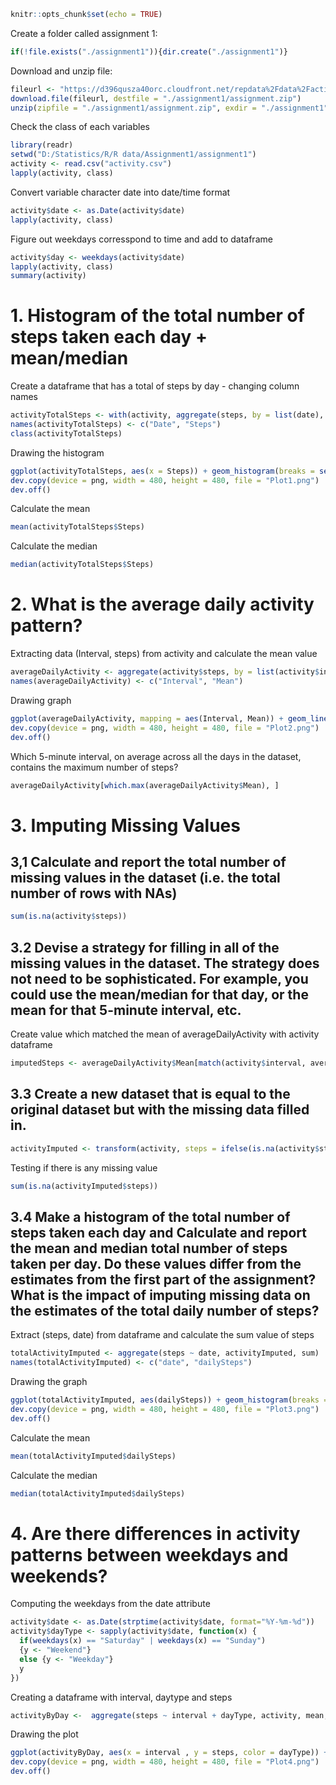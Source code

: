```{r setup, include=FALSE}
knitr::opts_chunk$set(echo = TRUE)
```

Create a folder called assignment 1:
```{r}
if(!file.exists("./assignment1")){dir.create("./assignment1")}
```

Download and unzip file:
```{r}
fileurl <- "https://d396qusza40orc.cloudfront.net/repdata%2Fdata%2Factivity.zip"
download.file(fileurl, destfile = "./assignment1/assignment.zip")
unzip(zipfile = "./assignment1/assignment.zip", exdir = "./assignment1")
```

Check the class of each variables
```{r}
library(readr)
setwd("D:/Statistics/R/R data/Assignment1/assignment1")
activity <- read.csv("activity.csv")
lapply(activity, class)
```

Convert variable character date into date/time format
```{r}
activity$date <- as.Date(activity$date)
lapply(activity, class)
```

Figure out weekdays corresspond to time and add to dataframe
```{r}
activity$day <- weekdays(activity$date)
lapply(activity, class)
summary(activity)
```

# 1. Histogram of the total number of steps taken each day + mean/median

Create a dataframe that has a total of steps by day - changing column names
```{r}
activityTotalSteps <- with(activity, aggregate(steps, by = list(date), sum, na.rm = TRUE))
names(activityTotalSteps) <- c("Date", "Steps")
class(activityTotalSteps)
```

Drawing the histogram
```{r}
ggplot(activityTotalSteps, aes(x = Steps)) + geom_histogram(breaks = seq(0, 25000, by = 2500)) +  xlab("Total Steps Taken Per Day") + ylab("Frequency") +   ggtitle("Total Number of Steps Taken on a Day")
dev.copy(device = png, width = 480, height = 480, file = "Plot1.png")      
dev.off()
```

Calculate the mean
```{r}
mean(activityTotalSteps$Steps)
```

Calculate the median
```{r}
median(activityTotalSteps$Steps)
```

# 2. What is the average daily activity pattern?
Extracting data (Interval, steps) from activity and calculate the mean value
```{r}
averageDailyActivity <- aggregate(activity$steps, by = list(activity$interval), FUN = mean, na.rm = TRUE)
names(averageDailyActivity) <- c("Interval", "Mean")
```

Drawing graph
```{r}
ggplot(averageDailyActivity, mapping = aes(Interval, Mean)) + geom_line() + xlab("Interval") + ylab("Average Number of Steps") + ggtitle("Average Number of Steps Per Interval")
dev.copy(device = png, width = 480, height = 480, file = "Plot2.png")      
dev.off()
```

Which 5-minute interval, on average across all the days in the dataset, contains the maximum number of steps?
```{r}
averageDailyActivity[which.max(averageDailyActivity$Mean), ]
```

# 3. Imputing Missing Values
## 3,1 Calculate and report the total number of missing values in the dataset (i.e. the total number of rows with NAs)
```{r}
sum(is.na(activity$steps))
```

## 3.2 Devise a strategy for filling in all of the missing values in the dataset. The strategy does not need to be sophisticated. For example, you could use the mean/median for that day, or the mean for that 5-minute interval, etc.
Create value which matched the mean of averageDailyActivity with activity dataframe
```{r}
imputedSteps <- averageDailyActivity$Mean[match(activity$interval, averageDailyActivity$Interval)]
```

## 3.3 Create a new dataset that is equal to the original dataset but with the missing data filled in.
```{r}
activityImputed <- transform(activity, steps = ifelse(is.na(activity$steps), yes = imputedSteps, no = activity$steps))
```

Testing if there is any missing value
```{r}
sum(is.na(activityImputed$steps))
```

## 3.4 Make a histogram of the total number of steps taken each day and Calculate and report the mean and median total number of steps taken per day. Do these values differ from the estimates from the first part of the assignment? What is the impact of imputing missing data on the estimates of the total daily number of steps?
Extract (steps, date) from dataframe and calculate the sum value of steps
```{r}
totalActivityImputed <- aggregate(steps ~ date, activityImputed, sum)
names(totalActivityImputed) <- c("date", "dailySteps")
```

Drawing the graph
```{r}
ggplot(totalActivityImputed, aes(dailySteps)) + geom_histogram(breaks = seq(0, 25000, by = 2500)) +   ylim(0, 30) +  xlab("Total Steps Taken Per Day") +   ylab("Frequency") +   ggtitle("Total Number of Steps Taken on a Day")
dev.copy(device = png, width = 480, height = 480, file = "Plot3.png")      
dev.off()
```

Calculate the mean
```{r}
mean(totalActivityImputed$dailySteps)
```

Calculate the median
```{r}
median(totalActivityImputed$dailySteps)
```

# 4. Are there differences in activity patterns between weekdays and weekends?
Computing the weekdays from the date attribute
```{r}
activity$date <- as.Date(strptime(activity$date, format="%Y-%m-%d"))
activity$dayType <- sapply(activity$date, function(x) {
  if(weekdays(x) == "Saturday" | weekdays(x) == "Sunday")
  {y <- "Weekend"}
  else {y <- "Weekday"}
  y
})
```

Creating a dataframe with interval, daytype and steps
```{r}
activityByDay <-  aggregate(steps ~ interval + dayType, activity, mean, na.rm = TRUE)
```

Drawing the plot
```{r}
ggplot(activityByDay, aes(x = interval , y = steps, color = dayType)) + geom_line() + ggtitle("Average Daily Steps by Day Type") +  xlab("Interval") + ylab("Average Number of Steps") 
dev.copy(device = png, width = 480, height = 480, file = "Plot4.png")      
dev.off()
```

